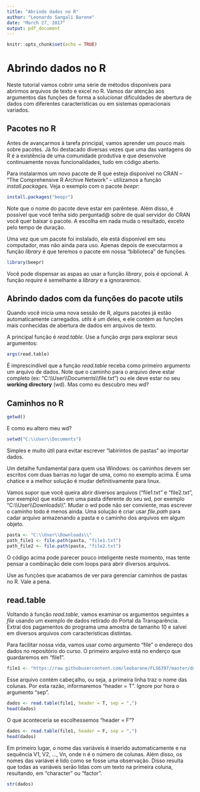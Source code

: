 ```yaml
---
title: "Abrindo dados no R"
author: "Leonardo Sangali Barone"
date: "March 27, 2017"
output: pdf_document
---
```


```r
knitr::opts_chunk$set(echo = TRUE)
```

# Abrindo dados no R

Neste tutorial vamos cobrir uma série de métodos disponíveis para abrirmos arquivos de texto e excel no R. Vamos dar atenção aos argumentos das funções de forma a solucionar dificuldades de abertura de dados com diferentes características ou em sistemas operacionais variados.

## Pacotes no R

Antes de avançarmos à tarefa principal, vamos aprender um pouco mais sobre pacotes. Já foi destacado diversas vezes que uma das vantagens do R é a existência de uma comunidade produtiva e que desenvolve continuamente novas funcionalidades, tudo em código aberto.

Para instalarmos um novo pacote de R que esteja disponível no CRAN -- "The Comprehensive R Archive Network" -- utilizamos a função _install.packages_. Veja o exemplo com o pacote _beepr_:

```r
install.packages("beepr")
```

Note que o nome do pacote deve estar em parêntese. Além disso, é possível que você tenha sido perguntad@ sobre de qual servidor do CRAN você quer baixar o pacote. A escolha em nada muda o resultado, exceto pelo tempo de duração.

Uma vez que um pacote foi instalado, ele está disponível em seu computador, mas não ainda para uso. Apenas depois de executarmos a função _library_ é que teremos o pacote em nossa "biblioteca" de funções.

```r
library(beepr)
```

Você pode dispensar as aspas ao usar a função _library_, pois é opcional. A função _require_ é semelhante a _library_ e a ignoraremos.

## Abrindo dados com da funções do pacote utils

Quando você inicia uma nova sessão de R, alguns pacotes já estão automaticamente carregados. _utils_ é um deles, e ele contém as funções mais conhecidas de abertura de dados em arquivos de texto.

A principal função é _read.table_. Use a função _args_ para explorar seus argumentos:

```r
args(read.table)
```

É imprescindível que a função _read.table_ receba como primeiro argumento um arquivo de dados. Note que o caminho para o arquivo deve estar completo (ex: "C:\\\\User\\\\Documents\\\\file.txt") ou ele deve estar no seu __working directory__ (wd). Mas como eu descubro meu wd?

## Caminhos no R

```r
getwd()
```

E como eu altero meu wd?

```r
setwd("C:\\User\\Documents")
```

Simples e muito útil para evitar escrever "labirintos de pastas" ao importar dados.

Um detalhe fundamental para quem usa Windows: os caminhos devem ser escritos com duas barras no lugar de uma, como no exemplo acima. É uma chatice e a melhor solução é mudar definitivamente para linux.

Vamos supor que você queira abrir diversos arquivos ("file1.txt" e "file2.txt", por exemplo) que estão em uma pasta diferente do seu wd, por exemplo "C:\\\\User\\\\Downloads\\\\". Mudar o wd pode não ser conviente, mas escrever o caminho todo é menos ainda. Uma solução é criar usar _file.path_ para cadar arquivo armazenando a pasta e o caminho dos arquivos em algum objeto.

```r
pasta <- "C:\\User\\Downloads\\"
path_file1 <- file.path(pasta, "file1.txt")
path_file2 <- file.path(pasta, "file2.txt")
```

O código acima pode parecer pouco inteligente neste momento, mas tente pensar a combinação dele com loops para abrir diversos arquivos.

Use as funções que acabamos de ver para gerenciar caminhos de pastas no R. Vale a pena.

## read.table

Voltando à função _read.table_, vamos examinar os argumentos seguintes a _file_ usando um exemplo de dados retirado do Portal da Transparência. Extraí dos pagamentos do programa uma amostra de tamanho 10 e salvei em diversos arquivos com caracteristicas distintas.

Para facilitar nossa vida, vamos usar como argumento "file" o endereço dos dados no repositório do curso. O primeiro arquivo está no enderço que guardaremos em "file1".

```r
file1 <- "https://raw.githubusercontent.com/leobarone/FLS6397/master/data/bf_amostra_hv.csv"
```

Esse arquivo contém cabeçalho, ou seja, a primeira linha traz o nome das colunas. Por esta razão, informaremos "header = T". Ignore por hora o argumento "sep".

```r
dados <- read.table(file1, header = T, sep = ",")
head(dados)
```

O que aconteceria se escolhessemos "header = F"?

```r
dados <- read.table(file1, header = F, sep = ",")
head(dados)
```

Em primeiro lugar, o nome das variáveis é inserido automaticamente e na sequência V1, V2, ..., Vn, onde n é o número de colunas. Além disso, os nomes das variávei é lido como se fosse uma observação. Disso resulta que todas as variáveis serão lidas com um texto na primeira coluna, resultando, em "character" ou "factor".

```r
str(dados)
```






